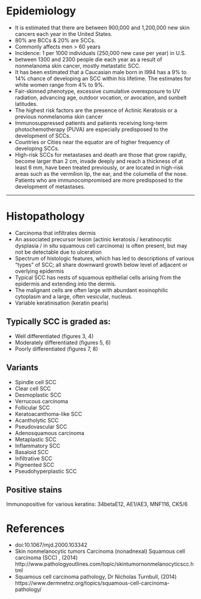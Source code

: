# Epidemiology

- It is estimated that there are between 900,000 and 1,200,000 new skin cancers each year in the United States.
- 80% are BCCs & 20% are SCCs.
- Commonly affects men > 60 years
- Incidence: 1 per 1000 individuals (250,000 new case per year) in U.S.
- between 1300 and 2300 people die each year as a result of nonmelanoma skin cancer, mostly metastatic SCC.
- It has been estimated that a Caucasian male born in l994 has a 9% to 14% chance of  developing an SCC within his lifetime. The estimates for white women range from 4% to 9%.
- Fair-skinned phenotype, excessive cumulative overexposure to UV radiation, advancing age, outdoor vocation, or avocation, and sunbelt latitudes.
- The highest risk factors are the presence of Actinic Keratosis or a previous nonmelanoma skin cancer
- Immunosuppressed patients and patients receiving long-term photochemotherapy (PUVA) are especially predisposed to the development of SCCs.
- Countries or Cities near the equator are of higher frequency of developing SCCs.
- High-risk SCCs for metastases and death are those that grow rapidly, become larger than 2 cm, invade deeply and reach a thickness of at least 6 mm, have been treated previously, or are located in high-risk areas such as the vermilion lip, the ear, and the columella of the nose. Patients who are immunocompromised are more predisposed to the development of metastases.

---

# Histopathology

- Carcinoma that infiltrates dermis
- An associated precursor lesion (actinic keratosis / keratinocytic dysplasia / in situ squamous cell carcinoma) is often present, but may not be detectable due to ulceration
- Spectrum of histologic features, which has led to descriptions of various "types" of SCC; all share downward growth below level of adjacent or overlying epidermis
- Typical SCC has nests of squamous epithelial cells arising from the epidermis and extending into the dermis. 
- The malignant cells are often large with abundant eosinophilic cytoplasm and a large, often vesicular, nucleus. 
- Variable keratinisation (keratin pearls)

## Typically SCC is graded as:
- Well differentiated (figures 3, 4)
- Moderately differentiated (figures 5, 6)
- Poorly differentiated (figures 7, 8)

## Variants 
- Spindle cell SCC
- Clear cell SCC
- Desmoplastic SCC
- Verrucous carcinoma
- Follicular SCC
- Keratoacanthoma-like SCC
- Acantholytic SCC
- Pseudovascular SCC
- Adenosquamous carcinoma
- Metaplastic SCC
- Inflammatory SCC
- Basaloid SCC
- Infiltrative SCC
- Pigmented SCC
- Pseudohyperplastic SCC

## Positive stains
Immunopositive for various keratins: 34betaE12, AE1/AE3, MNF116, CK5/6

# References

- doi:10.1067/mjd.2000.103342
- Skin nonmelanocytic tumors Carcinoma (nonadnexal) Squamous cell carcinoma (SCC) , (2014) http://www.pathologyoutlines.com/topic/skintumornonmelanocyticscc.html
- Squamous cell carcinoma pathology,  Dr Nicholas Turnbull, (2014) https://www.dermnetnz.org/topics/squamous-cell-carcinoma-pathology/
